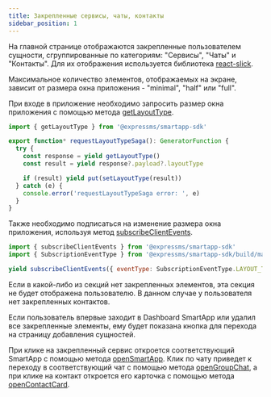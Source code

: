 ```yaml
---
title: Закрепленные сервисы, чаты, контакты
sidebar_position: 1
---
```



На главной странице отображаются закрепленные пользователем сущности, сгруппированные по категориям: "Сервисы", "Чаты" и "Контакты". Для их отображения используется библиотека [react-slick](https://react-slick.neostack.com/).

Максимальное количество элементов, отображаемых на экране, зависит от размера окна приложения - "minimal", "half" или "full".

<Tabs>
  <TabItem value="minimal" label="Minimal Web Layout Type / iOS / Android">
    <div className={styles.centered}>
      <ThemedImage className={styles.image} alt="minimal" sources={{ light: useBaseUrl('/minimal.png'), dark: useBaseUrl('/minimal-dark.png') }} />
    </div>
  </TabItem>
  <TabItem value="half" label="Half Web Layout Type">
    <div className={styles.centered}>
      <ThemedImage className={styles.image} alt="half" sources={{ light: useBaseUrl('/half.png'), dark: useBaseUrl('/half-dark.png') }} />
    </div>
  </TabItem>
  <TabItem value="full" label="Full Web Layout Type">
    <div className={styles.centered}>
      <ThemedImage className={styles.image} alt="full" sources={{ light: useBaseUrl('/full.png'), dark: useBaseUrl('/full-dark.png') }} />
    </div>
  </TabItem>
</Tabs>

При входе в приложение необходимо запросить размер окна приложения с помощью метода [getLayoutType](https://docs.express.ms/smartapps/developer-guide/smartapp-sdk/methods/layout/#getlayouttype).

```javascript
import { getLayoutType } from '@expressms/smartapp-sdk'

export function* requestLayoutTypeSaga(): GeneratorFunction {
  try {
    const response = yield getLayoutType()
    const result = yield response?.payload?.layoutType

    if (result) yield put(setLayoutType(result))
  } catch (e) {
    console.error('requestLayoutTypeSaga error: ', e)
  }
}
```

Также необходимо подписаться на изменение размера окна приложения, используя метод [subscribeClientEvents](https://docs.express.ms/smartapps/developer-guide/smartapp-sdk/methods/layout/#subscribeclientevents).

```javascript
import { subscribeClientEvents } from '@expressms/smartapp-sdk'
import { SubscriptionEventType } from '@expressms/smartapp-sdk/build/main/types'

yield subscribeClientEvents({ eventType: SubscriptionEventType.LAYOUT_TYPE })
```

Если в какой-либо из секций нет закрепленных элементов, эта секция не будет отображена пользователю. В данном случае у пользователя нет закрепленных контактов.

<div className={styles.centered}>
  <ThemedImage
    className={styles.image}
    alt="without-contacts"
    sources={{ light: useBaseUrl('/without-contacts.png'), dark: useBaseUrl('/without-contacts-dark.png') }}
  />
</div>

Если пользователь впервые заходит в Dashboard SmartApp или удалил все закрепленные элементы, ему будет показана кнопка для перехода на страницу добавления сущностей.

<div className={styles.centered}>
  <ThemedImage
    className={styles.plug}
    alt="empty-dashboard"
    sources={{ light: useBaseUrl('/empty-dashboard.png'), dark: useBaseUrl('/empty-dashboard-dark.png') }}
  />
</div>

При клике на закрепленный сервис откроется соответствующий SmartApp с помощью метода [openSmartApp](https://docs.express.ms/smartapps/developer-guide/smartapp-sdk/methods/navigation/#opensmartapp). Клик по чату приведет к переходу в соответствующий чат с помощью метода [openGroupChat](https://docs.express.ms/smartapps/developer-guide/smartapp-sdk/methods/chats/#opengroupchat), а при клике на контакт откроется его карточка с помощью метода [openContactCard](https://docs.express.ms/smartapps/developer-guide/smartapp-sdk/methods/contacts/#opencontactcard).
